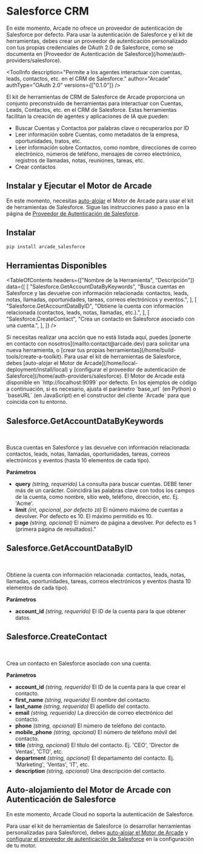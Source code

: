 # Salesforce CRM


<Callout type="info">
  En este momento, Arcade no ofrece un proveedor de autenticación de Salesforce por defecto. Para usar la autenticación de Salesforce y el kit de herramientas, debes crear un proveedor de autenticación personalizado con tus propias credenciales de OAuth 2.0 de Salesforce, como se documenta en [Proveedor de Autenticación de Salesforce](/home/auth-providers/salesforce).
</Callout>

<ToolInfo
  description="Permite a los agentes interactuar con cuentas, leads, contactos, etc. en el CRM de Salesforce."
  author="Arcade"
  authType="OAuth 2.0"
  versions={["0.1.0"]}
/>

<Badges repo="arcadeai/arcade_salesforce" />

El kit de herramientas de CRM de Salesforce de Arcade proporciona un conjunto preconstruido de herramientas para interactuar con Cuentas, Leads, Contactos, etc. en el CRM de Salesforce. Estas herramientas facilitan la creación de agentes y aplicaciones de IA que pueden:

- Buscar Cuentas y Contactos por palabras clave o recuperarlos por ID
- Leer información sobre Cuentas, como metadatos de la empresa, oportunidades, tratos, etc.
- Leer información sobre Contactos, como nombre, direcciones de correo electrónico, números de teléfono, mensajes de correo electrónico, registros de llamadas, notas, reuniones, tareas, etc.
- Crear contactos

## Instalar y Ejecutar el Motor de Arcade

En este momento, necesitas [auto-alojar](/home/auth-providers/salesforce) el Motor de Arcade para usar el kit de herramientas de Salesforce. Sigue las instrucciones paso a paso en la página de [Proveedor de Autenticación de Salesforce](/home/auth-providers/salesforce).

## Instalar

```bash
pip install arcade_salesforce
```

## Herramientas Disponibles

<TableOfContents
  headers={["Nombre de la Herramienta", "Descripción"]}
  data={[
    [
      "Salesforce.GetAccountDataByKeywords",
      "Busca cuentas en Salesforce y las devuelve con información relacionada: contactos, leads, notas, llamadas, oportunidades, tareas, correos electrónicos y eventos.",
    ],
    [
      "Salesforce.GetAccountDataByID",
      "Obtiene la cuenta con información relacionada (contactos, leads, notas, llamadas, etc.).",
    ],
    [
      "Salesforce.CreateContact",
      "Crea un contacto en Salesforce asociado con una cuenta.",
    ],
  ]}
/>

<Callout>
  Si necesitas realizar una acción que no está listada aquí, puedes [ponerte en contacto con nosotros](mailto:contact@arcade.dev) para solicitar una nueva herramienta, o [crear tus propias herramientas](/home/build-tools/create-a-toolkit).
</Callout>

<Callout type="info">
  Para usar el kit de herramientas de Salesforce, debes [auto-alojar el Motor de Arcade](/home/local-deployment/install/local) y [configurar el proveedor de autenticación de Salesforce](/home/auth-providers/salesforce). El Motor de Arcade está disponible en `http://localhost:9099` por defecto. En los ejemplos de código a continuación, si es necesario, ajusta el parámetro `base_url` (en Python) o `baseURL` (en JavaScript) en el constructor del cliente `Arcade` para que coincida con tu entorno.
</Callout>

## Salesforce.GetAccountDataByKeywords

<br />
<TabbedCodeBlock
  tabs={[
    {
      label: "Llamar a la Herramienta Directamente",
      content: {
        Python: [
          "/examples/integrations/toolkits/salesforce/get_account_data_by_keywords_example_call_tool.py",
        ],
        JavaScript: [
          "/examples/integrations/toolkits/salesforce/get_account_data_by_keywords_example_call_tool.js",
        ],
      },
    },
    {
      label: "Ejecutar la Herramienta con OpenAI",
      content: {
        Python: [
          "/examples/integrations/toolkits/salesforce/get_account_data_by_keywords_example_llm_oai.py",
        ],
        JavaScript: [
          "/examples/integrations/toolkits/salesforce/get_account_data_by_keywords_example_llm_oai.js",
        ],
      },
    },
  ]}
/>

Busca cuentas en Salesforce y las devuelve con información relacionada: contactos, leads, notas, llamadas, oportunidades, tareas, correos electrónicos y eventos (hasta 10 elementos de cada tipo).

**Parámetros**

- **query** _(string, requerido)_ La consulta para buscar cuentas. DEBE tener más de un carácter. Coincidirá las palabras clave con todos los campos de la cuenta, como nombre, sitio web, teléfono, dirección, etc. Ej. 'Acme'.
- **limit** _(int, opcional, por defecto `10`)_ El número máximo de cuentas a devolver. Por defecto es 10. El máximo permitido es 10.
- **page** _(string, opcional)_ El número de página a devolver. Por defecto es 1 (primera página de resultados)."

## Salesforce.GetAccountDataByID

<br />
<TabbedCodeBlock
  tabs={[
    {
      label: "Llamar a la Herramienta Directamente",
      content: {
        Python: [
          "/examples/integrations/toolkits/salesforce/get_account_data_by_id_example_call_tool.py",
        ],
        JavaScript: [
          "/examples/integrations/toolkits/salesforce/get_account_data_by_id_example_call_tool.js",
        ],
      },
    },
    {
      label: "Ejecutar la Herramienta con OpenAI",
      content: {
        Python: [
          "/examples/integrations/toolkits/salesforce/get_account_data_by_id_example_llm_oai.py",
        ],
        JavaScript: [
          "/examples/integrations/toolkits/salesforce/get_account_data_by_id_example_llm_oai.js",
        ],
      },
    },
  ]}
/>

Obtiene la cuenta con información relacionada: contactos, leads, notas, llamadas, oportunidades, tareas, correos electrónicos y eventos (hasta 10 elementos de cada tipo).

**Parámetros**

- **account_id** _(string, requerido)_ El ID de la cuenta para la que obtener datos.

## Salesforce.CreateContact

<br />
<TabbedCodeBlock
  tabs={[
    {
      label: "Llamar a la Herramienta Directamente",
      content: {
        Python: [
          "/examples/integrations/toolkits/salesforce/create_contact_example_call_tool.py",
        ],
        JavaScript: [
          "/examples/integrations/toolkits/salesforce/create_contact_example_call_tool.js",
        ],
      },
    },
    {
      label: "Ejecutar la Herramienta con OpenAI",
      content: {
        Python: [
          "/examples/integrations/toolkits/salesforce/create_contact_example_llm_oai.py",
        ],
        JavaScript: [
          "/examples/integrations/toolkits/salesforce/create_contact_example_llm_oai.js",
        ],
      },
    },
  ]}
/>

Crea un contacto en Salesforce asociado con una cuenta.

**Parámetros**

- **account_id** _(string, requerido)_ El ID de la cuenta para la que crear el contacto.
- **first_name** _(string, requerido)_ El nombre del contacto.
- **last_name** _(string, requerido)_ El apellido del contacto.
- **email** _(string, requerido)_ La dirección de correo electrónico del contacto.
- **phone** _(string, opcional)_ El número de teléfono del contacto.
- **mobile_phone** _(string, opcional)_ El número de teléfono móvil del contacto.
- **title** _(string, opcional)_ El título del contacto. Ej. 'CEO', 'Director de Ventas', 'CTO', etc.
- **department** _(string, opcional)_ El departamento del contacto. Ej. 'Marketing', 'Ventas', 'IT', etc.
- **description** _(string, opcional)_ Una descripción del contacto.

## Auto-alojamiento del Motor de Arcade con Autenticación de Salesforce

En este momento, Arcade Cloud no soporta la autenticación de Salesforce.

Para usar el kit de herramientas de Salesforce (o desarrollar herramientas personalizadas para Salesforce), debes [auto-alojar el Motor de Arcade](/home/local-deployment/install/local) y [configurar el proveedor de autenticación de Salesforce](/home/auth-providers/salesforce) en la configuración de tu motor.
